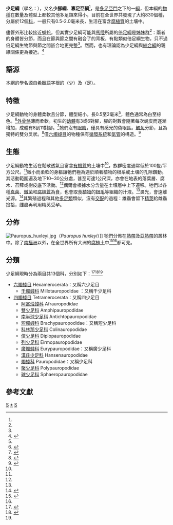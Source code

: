 {{Automatic Taxobox
| taxon = Pauropoda
| authority = [[John_Lubbock,_1st_Baron_Avebury|Lubbock]], 1868
| name = 少足綱
| image =Eurypauropodid (12742282145) crop.jpg
| image_caption = [[紐西蘭|紐西蘭]]的少足綱物種，屬於[[廣燭䗃科|廣燭䗃科]]
| fossil_range = {{Fossil range|40|0}}<small>[[始新世|始新世]]至今</small>
| subdivision_ranks = [[目_(生物)|目]]
| subdivision = 
* [[六燭䗃目|六燭䗃目]] Hexamerocerata
* [[四燭䗃目|四燭䗃目]] Tetramerocerata
}}

'''少足綱'''（學名：{{lang|la|'''Pauropoda'''}}），又名'''少腳綱'''、'''寡足亞綱'''<ref name="McGavin2000" />，是[[多足亞門|多足亞門]]之下的一[[綱|綱]]，但本綱的[[物種|物種]]在數量及體型上都較其他多足類來得小，目前在全世界共發現了大約830個種，分屬於12個[[科_(生物)|科]]，一般只有0.5-2.0毫米長，生活在富含[[腐植質|腐植質]]的土壤中。

儘管外形比較接近[[蜈蚣|蜈蚣]]，但其實少足綱可能與[[馬陸|馬陸]]所屬的[[倍足綱|倍足綱]]是[[姊妹群|姊妹群]]<ref name="Gillott2005" />：兩者的身體皆分節，而且在節與節之間有融合了的背板，有點類似倍足綱生物，只不過倍足綱生物節與節之間嵌合地更完整<ref name=Kendall2005 />。然而，也有理論認為少足綱與[[綜合綱|綜合綱]]的親緣關係更為接近。<ref>{{cite journal |last1=Wang |first1=Jiajia |last2=Bai |first2=Yu |last3=Zhao |first3=Haifeng |last4=Mu |first4=Ruinan |last5=Dong |first5=Yan |title=Reinvestigating the phylogeny of Myriapoda with more extensive taxon sampling and novel genetic perspective |journal=PeerJ |date=23 December 2021 |volume=9 |pages=e12691 |doi=10.7717/peerj.12691 |url=https://peerj.com/articles/12691/ |language=en |issn=2167-8359 |access-date=2022-04-30 |archive-date=2022-01-01 |archive-url=https://web.archive.org/web/20220101092320/https://peerj.com/articles/12691/ }}</ref>

==語源==
本綱的學名源自[[希臘語|希臘語]]字根的''{{lang|grc|pauro}}''（少）及''{{lang|grc|podo}}''（足）。

==特徵==
少足綱動物的身體柔軟且分節，體型細小，長0.5至2毫米<ref name="Gillott2005" />，體色通常為白至棕色。<ref name=":0">{{Cite web|url=http://what-when-how.com/animal-life/subclass-pauropoda/|title=Subclass Pauropoda|website=what-when-how.com|access-date=2017-01-10|archive-date=2017-12-01|archive-url=https://web.archive.org/web/20171201030651/http://what-when-how.com/animal-life/subclass-pauropoda/}}</ref>[[外骨骼|外骨骼]]薄而柔軟。初生的[[幼體|幼體]]有3或6對腳，腳的對數會隨著每次蛻皮而逐漸增加，成體有8到11對腳。<ref name=":1">{{Cite journal|last=Scheller|first=Ulf|date=2011-01-01|title=21 Pauropoda|url=https://brill.com/view/book/edcoll/9789004188266/B9789004188266_022.xml|journal=Treatise on Zoology - Anatomy, Taxonomy, Biology. The Myriapoda, Volume 1|language=en|pages=467–508|doi=10.1163/9789004188266_022|access-date=2022-04-30|archive-date=2022-02-17|archive-url=https://web.archive.org/web/20220217221027/https://brill.com/view/book/edcoll/9789004188266/B9789004188266_022.xml}}</ref>牠們沒有[[眼睛|眼睛]]，僅具有感光的偽眼區。[[觸角|觸角]]分節，且為獨特的雙分叉狀。<ref name="Coleman">{{cite book |author=David C. Coleman, D. A. Crossley, Jr. & Paul F. Hendrix |year=2004 |title=Fundamentals of Soil Ecology |edition=2nd |publisher=[[Academic_Press|Academic Press]] |isbn=978-0-12-179726-3 |page=133 |url=https://books.google.com/books?id=pKKDJwu_OlkC&pg=PA133 |access-date=2022-04-30 |archive-date=2022-04-30 |archive-url=https://web.archive.org/web/20220430144825/https://books.google.com/books?id=pKKDJwu_OlkC&pg=PA133 }}</ref>僅[[六燭䗃目|六燭䗃目]]的物種保有[[循環系統|循環系統]]和[[氣管|氣管]]的構造。<ref name=China>{{Cite web |url=https://www.researchgate.net/publication/295857616_zhongguoshaozudongwufenleijiqifenbu |title=中国少足动物分类及其分布 |author=钱昌元, 郭华, 孙红英 |date=2015-06 |language=zh-cn |access-date=2022-04-30 |archive-date=2022-04-30 |archive-url=https://web.archive.org/web/20220430154010/https://www.researchgate.net/publication/295857616_zhongguoshaozudongwufenleijiqifenbu }}</ref>

==生態==
少足綱動物生活在鬆散透氣且富含[[有機質|有機質]]的土壤中<ref name=China/>，族群密度通常低於100隻/平方公尺。<ref name="Coleman"/>微小而柔軟的身軀讓牠們極為適於順著植物的根系或土壤的孔隙鑽動。其活動範圍遍及地下10~30公分處，甚至可達1公尺深，亦會在地表的落葉層、腐木、苔蘚或樹皮底下活動。<ref name=China/>偶爾會根據水分含量在土壤層中上下遷移。牠們以各種[[真菌|真菌]]、[[黴菌|黴菌]]和[[腐植質|腐植質]]為食，也會取食[[植物|植物]]的[[根毛|根毛]]等組織的汁液。<ref name=":0" />畏光，會遠離光源。<ref name=Myriapoda>{{cite book |last=Minelli |first=Alessandro |year=2011 |title=The Myriapoda - Treatise on Zoology - Anatomy, Taxonomy, Biology. |publisher=[[Brill_Publishers|Brill Publishers]] |pages=495 |isbn=978-90-04-15611-1}}</ref>其繁殖過程和其他[[多足類|多足類]]類似，沒有[[交配|交配]]的過程：雄蟲會留下[[精莢|精莢]]給雌蟲撿拾，雌蟲再利用精莢受孕。

==分佈==
[[File:Pauropus_huxleyi.jpg|thumb]]（''Pauropus huxleyi''）]]
牠們分佈在[[熱帶|熱帶]]及[[亞熱帶|亞熱帶]]的叢林中。除了[[南極洲|南極洲]]以外，在全世界所有大洲的[[腐植土|腐植土]]中<ref>{{cite web |url=http://animals.jrank.org/pages/2563/Pauropods-Pauropoda.html |title=Pauropods: Pauropoda |work=Insects and Spiders Scientific Reference |accessdate=2007-07-02 |archive-date=2011-07-26 |archive-url=https://web.archive.org/web/20110726212127/http://animals.jrank.org/pages/2563/Pauropods-Pauropoda.html |dead-url=no }}</ref><ref name="McGavin2000" />都可見。

==分類==
少足綱現時分為兩目共13個科，分別如下：<ref>{{Cite web |url=https://www.mindat.org/taxon-143.html |title=Pauropoda - Mindat.org |language=en |access-date=2022-04-30 |archive-date=2022-04-30 |archive-url=https://web.archive.org/web/20220430154014/https://www.mindat.org/taxon-143.html }}</ref><ref>{{cite web |title=Pauropoda |url=https://www.gbif.org/species/143 |website=GBIF |access-date=2022-04-30 |archive-date=2022-04-01 |archive-url=https://web.archive.org/web/20220401144500/https://www.gbif.org/species/143 }}</ref><ref name=China/>
* [[六燭䗃目|六燭䗃目]] Hexamerocerata：又稱六少足目
** [[千燭䗃科|千燭䗃科]] Millotauropodidae ：又稱千少足科
* [[四燭䗃目|四燭䗃目]] Tetramerocerata：又稱四少足目
** [[阿富烛䗃科|阿富烛䗃科]] Afrauropodidae
** [[雙少足科|雙少足科]] Amphipauropodidae
** [[南半球少足科|南半球少足科]] Antichtopauropodidae
** [[短燭䗃科|短燭䗃科]] Brachypauropodidae：又稱短少足科
** [[科林那少足科|科林那少足科]] Colinauropodidae
** [[倍少足科|倍少足科]] Diplopauropodidae
** [[列少足科|列少足科]] Eirmopauropodidae
** [[廣燭䗃科|廣燭䗃科]] Eurypauropodidae：又稱廣少足科
** [[漢氏少足科|漢氏少足科]] Hansenauropodidae
** [[燭䗃科|燭䗃科]] Pauropodidae：又稱少足科
** [[聚少足科|聚少足科]] Polypauropodidae
** [[球少足科|球少足科]] Sphaeropauropodidae

==參考文獻==
{{reflist |refs=
<ref name="Gillott2005">{{cite book |first=Cedric |last=Gillott |year=2005 |title=Entomology |edition=3rd |publisher=[[Springer_Science+Business_Media|Springer]] |isbn=978-1-4020-3182-3}}</ref>
<ref name=Kendall2005>{{cite web |url=http://www.kendall-bioresearch.co.uk/myriapod.htm |title=Pauropods & Symphylids |first=David |last=Kendall |date=2005-06-06 |publisher=Kendall Bioresearch |access-date=2016-12-24 |archive-date=2020-07-12 |archive-url=https://web.archive.org/web/20200712232329/http://www.kendall-bioresearch.co.uk/myriapod.htm |dead-url=no }}</ref>
<ref name="McGavin2000">{{cite book |first=George |last=McGavin |authorlink=喬治·麥葛文 |editor=[[陳穎儒|陳穎儒]]翻譯 |year=2000 |title=昆蟲圖鑑：昆蟲、蜘蛛和其他陸棲性節肢動物 |edition=初版 |publisher=貓頭鷹出版 / 城邦文化發行 |location=臺北市 |language=zh-hant |isbn=957-0337-77-X }}</ref>
}}
{{節肢動物門}}
{{taxonbar}}
[[Category:多肢亞門|S]]
[[Category:少足纲|*]]
[[Category:_1867年描述的分类群|S]]